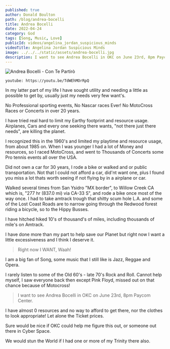 ```yaml
---
published: true
author: Donald Boulton
path: /blog/andrea-bocelli
title: Andrea Bocelli
date: 2022-04-24
category: God
tags: [Song, Music, Love]
publicId: videos/angelina_jordan_suspicious_minds
videoTitle: Angelina Jordan Suspicious Minds
image: ../../../static/assets/andrea-bocelli.jpg
description: I want to see Andrea Bocelli in OKC on June 23rd, 8pm Paycom Center
---
```


![Andrea Bocelli - Con Te Partirò](../../../static/assets/andrea-bocelli.jpg)

`youtube: https://youtu.be/TdWEhMOrRpQ`

In my latter part of my life I have sought utility and needing a little as possible to get by, usually just my needs very few want's.

No Professional sporting events, No Nascar races Ever! No MotoCross Races or Concerts in over 20 years.

I have tried real hard to limit my Earthy footprint and resource usage. Airplanes, Cars and every one seeking there wants, "not there just there needs", are killing the planet.

I recognized this in the 1960's and limited my playtime and resource usage, from about 1985 on. When I was younger I had a lot of Money and resources, so I raced MotoCross, and went to Thousands of Concerts some Pro tennis events all over the USA.

Did not own a car for 30 years, I rode a bike or walked and or public transportation. Not that I could not afford a car, did'nt want one, plus I found you miss a lot thats worth seeing if not flying by in a airplane or car.

Walked several times from San Ysidro "MX border", to Willow Creek CA which is, "277 hr (837.0 mi) via CA-33 S", and rode a bike once most of the way once. I had to take amtrack trough that shitty scum hole L.A. and some of the Lost Coast Roads are to narrow going through the Redwood forest riding a bicycle, so to the Hippy Busses.

I have hitched hiked 10's of thousand's of miles, including thousands of mile's on Amtrack.

I have done more than my part to help save our Planet but right now I want a little excessiveness and I think I deserve it.

> Right now I WANT, Waah!

I am a big fan of Song, some music that I still like is Jazz, Reggae and Opera.

I rarely listen to some of the Old 60's - late 70's Rock and Roll. Cannot help myself, I saw everyone back then except Pink Floyd, missed out on that chance because of Motocross!

> I want to see Andrea Bocelli in OKC on June 23rd, 8pm Paycom Center.

I have almost 0 resources and no way to afford to get there, nor the clothes to look appropriate! Let alone the Ticket prices.

Sure would be nice if OKC could help me figure this out, or someone out there in Cyber Space.

We would stun the World if I had one or more of my Trinity there also.

<WavyHr className="mt-1 mb-1 text-fuchsia-600" />
